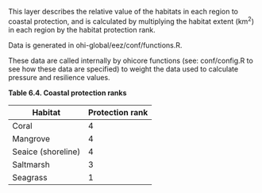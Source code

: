This layer describes the relative value of the habitats in each region to coastal protection, and is calculated by  multiplying the habitat extent (km^2^) in each region by the habitat protection rank.  

Data is generated in ohi-global/eez/conf/functions.R. 

These data are called internally by ohicore functions (see: conf/config.R to see how these data are specified) to weight the data used to calculate pressure and resilience values. 

**Table 6.4. Coastal protection ranks**

Habitat | Protection rank
------------- | -------------
Coral | 4
Mangrove | 4 
Seaice (shoreline) | 4 
Saltmarsh | 3
Seagrass | 1 

